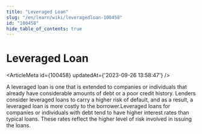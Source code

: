 ```yaml
---
title: "Leveraged Loan"
slug: "/en/learn/wiki/leveragedloan-100458"
id: "100458"
hide_table_of_contents: true
---
```



# Leveraged Loan

<ArticleMeta id={100458} updatedAt={'2023-09-26 13:58:47'} />
<div className='border-solid border-b border-t-0 my-4 border-[var(--ifm-color-gray-300)]' />

A leveraged loan is one that is extended to companies or individuals that already have considerable amounts of debt or a poor credit history. Lenders consider leveraged loans to carry a higher risk of default, and as a result, a leveraged loan is more costly to the borrower.Leveraged loans for companies or individuals with debt tend to have higher interest rates than typical loans. These rates reflect the higher level of risk involved in issuing the loans.
